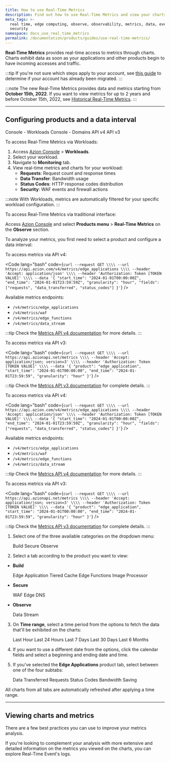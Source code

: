 ```yaml
---
title: How to use Real-Time Metrics
description: Find out how to use Real-Time Metrics and view your charts on Azion.
meta_tags: >-
  real time, edge computing, observe, observability, metrics, data, events,
  security
namespace: docs_use_real_time_metrics
permalink: /documentation/products/guides/use-real-time-metrics/
---
```



<Apiv4Rollout />

**Real-Time Metrics** provides real-time access to metrics through charts. Charts exhibit data as soon as your applications and other products begin to have incoming accesses and traffic.

:::tip
If you're not sure which steps apply to your account, see [this guide](/en/documentation/products/guides/verify-account-migration/) to determine if your account has already been migrated.
:::

<LinkButton link="/en/documentation/products/observe/real-time-metrics/" label="go to Real-Time Metrics reference" severity="secondary" />

:::note
The new Real-Time Metrics provides data and metrics starting from **October 15th, 2022**. If you want to view metrics for up to 2 years and before October 15th, 2022, see [Historical Real-Time Metrics](/en/documentation/products/observe/historical-real-time-metrics/).
:::

---

## Configuring products and a data interval

<Tabs client:visible>
    <Fragment slot="tab.consoleworkloads">Console - Workloads</Fragment>
    <Fragment slot="tab.consoledomain">Console - Domains</Fragment>
    <Fragment slot="tab.apiv4">API v4</Fragment>
    <Fragment slot="tab.apiv3">API v3</Fragment>

<Fragment slot="panel.consoleworkloads">

To access Real-Time Metrics via Workloads:

1. Access [Azion Console](https://console.azion.com) > **Workloads**.
2. Select your workload.
3. Navigate to **Monitoring** tab.
4. View real-time metrics and charts for your workload:
   - **Requests**: Request count and response times
   - **Data Transfer**: Bandwidth usage
   - **Status Codes**: HTTP response codes distribution
   - **Security**: WAF events and firewall actions

:::note
With Workloads, metrics are automatically filtered for your specific workload configuration.
:::

</Fragment>

<Fragment slot="panel.consoledomain">

To access Real-Time Metrics via traditional interface:

Access [Azion Console](https://console.azion.com) and select **Products menu** > **Real-Time Metrics** on the **Observe** section.

To analyze your metrics, you first need to select a product and configure a data interval:</Fragment>

<Fragment slot="panel.apiv4">

To access metrics via API v4:

<Code lang="bash" code={`curl --request GET \\\\
  --url https://api.azion.com/v4/metrics/edge_applications \\\\
  --header 'Accept: application/json' \\\\
  --header 'Authorization: Token [TOKEN VALUE]' \\\\
  --data '{
    "start_time": "2024-01-01T00:00:00Z",
    "end_time": "2024-01-01T23:59:59Z",
    "granularity": "hour",
    "fields": ["requests", "data_transferred", "status_codes"]
  }'`} />

Available metrics endpoints:
- `/v4/metrics/edge_applications`
- `/v4/metrics/waf`
- `/v4/metrics/edge_functions`
- `/v4/metrics/data_stream`

:::tip
Check the [Metrics API v4 documentation](https://api.azion.com/v4#/operations/GetMetricsEdgeApplications) for more details.
:::

</Fragment>

<Fragment slot="panel.apiv3">

To access metrics via API v3:

<Code lang="bash" code={`curl --request GET \\\\
  --url https://api.azionapi.net/metrics \\\\
  --header 'Accept: application/json; version=3' \\\\
  --header 'Authorization: Token [TOKEN VALUE]' \\\\
  --data '{
    "product": "edge_application",
    "start_time": "2024-01-01T00:00:00",
    "end_time": "2024-01-01T23:59:59",
    "granularity": "hour"
  }'`} />

:::tip
Check the [Metrics API v3 documentation](https://api.azionapi.net/api/v3#/Metrics) for complete details.
:::

</Fragment>

</Tabs>

</Fragment>

<Fragment slot="panel.apiv4">

To access metrics via API v4:

<Code lang="bash" code={`curl --request GET \\\\
  --url https://api.azion.com/v4/metrics/edge_applications \\\\
  --header 'Accept: application/json' \\\\
  --header 'Authorization: Token [TOKEN VALUE]' \\\\
  --data '{
    "start_time": "2024-01-01T00:00:00Z",
    "end_time": "2024-01-01T23:59:59Z",
    "granularity": "hour",
    "fields": ["requests", "data_transferred", "status_codes"]
  }'`} />

Available metrics endpoints:
- `/v4/metrics/edge_applications`
- `/v4/metrics/waf`
- `/v4/metrics/edge_functions`
- `/v4/metrics/data_stream`

:::tip
Check the [Metrics API v4 documentation](https://api.azion.com/v4#/operations/GetMetricsEdgeApplications) for more details.
:::

</Fragment>

<Fragment slot="panel.apiv3">

To access metrics via API v3:

<Code lang="bash" code={`curl --request GET \\\\
  --url https://api.azionapi.net/metrics \\\\
  --header 'Accept: application/json; version=3' \\\\
  --header 'Authorization: Token [TOKEN VALUE]' \\\\
  --data '{
    "product": "edge_application",
    "start_time": "2024-01-01T00:00:00",
    "end_time": "2024-01-01T23:59:59",
    "granularity": "hour"
  }'`} />

:::tip
Check the [Metrics API v3 documentation](https://api.azionapi.net/api/v3#/Metrics) for complete details.
:::

</Fragment>

</Tabs>

1. Select one of the three available categories on the dropdown menu:

    <Tag severity="info" client:only="vue">Build</Tag> <Tag severity="info" client:only="vue">Secure</Tag> <Tag severity="info" client:only="vue">Observe</Tag>

2. Select a tab according to the product you want to view:

-  **Build**

    <Tag severity="info" client:only="vue">Edge Application</Tag> <Tag severity="info" client:only="vue">Tiered Cache</Tag> <Tag severity="info" client:only="vue">Edge Functions</Tag> <Tag severity="info" client:only="vue">Image Processor</Tag>

- **Secure**

    <Tag severity="info" client:only="vue">WAF</Tag> <Tag severity="info" client:only="vue">Edge DNS</Tag>

- **Observe**

    <Tag severity="info" client:only="vue">Data Stream</Tag>

3. On **Time range**, select a time period from the options to fetch the data that'll be exhibited on the charts:

    <Tag severity="info" client:only="vue">Last Hour</Tag> <Tag severity="info" client:only="vue">Last 24 Hours</Tag> <Tag severity="info" client:only="vue">Last 7 Days</Tag> <Tag severity="info" client:only="vue">Last 30 Days</Tag> <Tag severity="info" client:only="vue">Last 6 Months</Tag>

4. If you want to use a different date from the options, click the calendar fields and select a beginning and ending date and time.
5. If you've selected the **Edge Applications** product tab, select between one of the four subtabs:

    <Tag severity="info" client:only="vue">Data Transferred</Tag> <Tag severity="info" client:only="vue">Requests</Tag> <Tag severity="info" client:only="vue">Status Codes</Tag> <Tag severity="info" client:only="vue">Bandwidth Saving</Tag>

All charts from all tabs are automatically refreshed after applying a time range.

---

## Viewing charts and metrics

There are a few best practices you can use to improve your metrics analysis.

<LinkButton link="/en/documentation/products/guides/observe/analyze-metrics/" label="go to analyze metrics guide" severity="secondary" target="_blank" />

If you're looking to complement your analysis with more extensive and detailed information on the metrics you viewed on the charts, you can explore Real-Time Event's logs.

<LinkButton link="/en/documentation/products/observe/real-time-events/" label="go to Real-Time Events reference" severity="secondary" />



